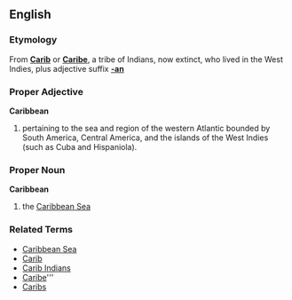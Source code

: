 ==English==
===Etymology===
From '''[[Carib]]''' or '''[[Caribe]]''', a tribe of Indians, now extinct, who lived in the West Indies, plus adjective suffix '''[[-an]]'''

===Proper Adjective===
'''Caribbean'''

# pertaining to the sea and region of the western Atlantic bounded by South America, Central America, and the islands of the West Indies (such as Cuba and Hispaniola).

===Proper Noun===
'''Caribbean'''

# the [[Caribbean Sea]]

===Related Terms===
*[[Caribbean Sea]]
*[[Carib]]
*[[Carib Indians]]
*[[Caribe]]'''
*[[Caribs]]